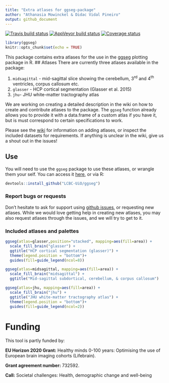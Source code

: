 ```yaml
---
title: "Extra atlases for ggseg-package"
author: "Athanasia Mowinckel & Didac Vidal Pineiro"
output: github_document
---
```


  [![Travis build status](https://travis-ci.com/LCBC-UiO/ggsegExtra?branch=master)](https://travis-ci.com/LCBC-UiO/ggsegExtra)
  [![AppVeyor build status](https://ci.appveyor.com/api/projects/status/github/LCBC-UiO/ggsegExtra?branch=master&svg=true)](https://ci.appveyor.com/project/LCBC-UiO/ggsegExtra)
  [![Coverage status](https://codecov.io/gh/LCBC-UiO/ggsegExtra/branch/master/graph/badge.svg)](https://codecov.io/github/LCBC-UiO/ggsegExtra?branch=master)
  
```r
library(ggseg)
knitr::opts_chunk$set(echo = TRUE)
```

This package contains extra atlases for the use in the [ggseg]() plotting package in R.
## Atlases
There are currently three atlases available in the package:  

1. `midsagittal` - mid-sagittal slice showing the cerebellum, 3^rd^ and 4^th^ ventricles, corpus callosum etc.
2. `glasser` - HCP cortical segmentation (Glasser et al. 2015)  
3. `jhu`- JHU white-matter tractography atlas  

We are working on creating a detailed description in the wiki on how to create and contribute atlases to the package.
The `ggseg` function already allows you to provide it with a data.frame of a custom atlas if you have it, but is must
correspond to certain specifications to work.

Please see the [wiki](https://github.com/LCBC-UiO/ggseg/wiki/Creating-and-contributing-atlases) for information on adding atlases, or inspect the included datasets for requirements. 
If anything is unclear in the wiki, give us a shout out in the issues!


## Use
You will need to use the `ggseg` package to use these atlases, or wrangle them your self.
You can access it [here](https://lcbc-uio.github.io/ggseg/ggseg.html), or via R:

```r
devtools::install_github("LCBC-UiO/ggseg")
```


### Report bugs or requests  
Don't hesitate to ask for support using [github issues](https://github.com/LCBC-UiO/ggseg/issues), or requesting new atlases. 
While we would love getting help in creating new atlases, you may also request atlases through the issues, and we will try to get to it. 

### Included atlases and palettes
```r
ggseg(atlas=glasser,position="stacked", mapping=aes(fill=area)) +
  scale_fill_brain("glasser") +
  ggtitle("HCP cortical segmentation (glasser)") +
  theme(legend.position = "bottom")+
  guides(fill=guide_legend(ncol=8))
```

```r
ggseg(atlas=midsagittal, mapping=aes(fill=area)) +
  scale_fill_brain("midsagittal") +
  ggtitle("Mid-sagittal subdortical, cerebellum, & corpus callosum")
```

```r
ggseg(atlas=jhu, mapping=aes(fill=area)) +
  scale_fill_brain("jhu") +
  ggtitle("JHU white-matter tractography atlas") +
  theme(legend.position = "bottom")+
  guides(fill=guide_legend(ncol=2))
```



# Funding
This tool is partly funded by:  

**EU Horizon 2020 Grant:** Healthy minds 0-100 years: Optimising the use of European brain imaging cohorts (Lifebrain).

**Grant agreement number:** 732592.

**Call:** Societal challenges: Health, demographic change and well-being
